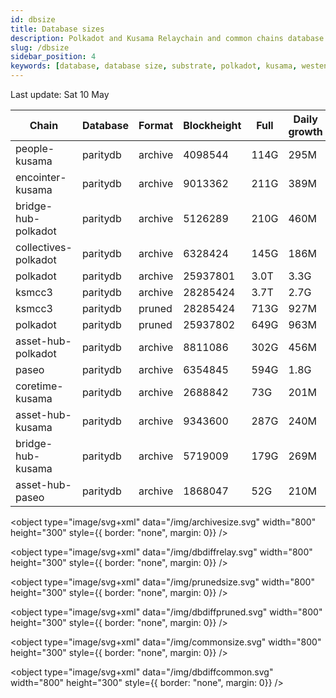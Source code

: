 ```yaml
---
id: dbsize
title: Database sizes
description: Polkadot and Kusama Relaychain and common chains database sizes
slug: /dbsize
sidebar_position: 4
keywords: [database, database size, substrate, polkadot, kusama, westend]
---
```



Last update: Sat 10 May

| Chain    | Database   | Format | Blockheight | Full         | Daily growth |
| ------------------------| ----------- | -------- | ------- | ---------- | ----- | 
| people-kusama | paritydb | archive | 4098544 | 114G | 295M |
| encointer-kusama | paritydb | archive | 9013362 | 211G | 389M |
| bridge-hub-polkadot | paritydb | archive | 5126289 | 210G | 460M |
| collectives-polkadot | paritydb | archive | 6328424 | 145G | 186M |
| polkadot | paritydb | archive | 25937801 | 3.0T | 3.3G |
| ksmcc3 | paritydb | archive | 28285424 | 3.7T | 2.7G |
| ksmcc3 | paritydb | pruned | 28285424 | 713G | 927M |
| polkadot | paritydb | pruned | 25937802 | 649G | 963M |
| asset-hub-polkadot | paritydb | archive | 8811086 | 302G | 456M |
| paseo | paritydb | archive | 6354845 | 594G | 1.8G |
| coretime-kusama | paritydb | archive | 2688842 | 73G | 201M |
| asset-hub-kusama | paritydb | archive | 9343600 | 287G | 240M |
| bridge-hub-kusama | paritydb | archive | 5719009 | 179G | 269M |
| asset-hub-paseo | paritydb | archive | 1868047 | 52G | 210M |
<object type="image/svg+xml" data="/img/archivesize.svg" width="800" height="300" style={{ border: "none", margin: 0}} />

<object type="image/svg+xml" data="/img/dbdiffrelay.svg" width="800" height="300" style={{ border: "none", margin: 0}} />

<object type="image/svg+xml" data="/img/prunedsize.svg" width="800" height="300" style={{ border: "none", margin: 0}} />

<object type="image/svg+xml" data="/img/dbdiffpruned.svg" width="800" height="300" style={{ border: "none", margin: 0}} />

<object type="image/svg+xml" data="/img/commonsize.svg" width="800" height="300" style={{ border: "none", margin: 0}} />

<object type="image/svg+xml" data="/img/dbdiffcommon.svg" width="800" height="300" style={{ border: "none", margin: 0}} />
